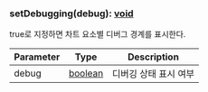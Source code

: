 ### setDebugging(debug): [void](https://developer.mozilla.org/en-US/docs/Web/JavaScript/Reference/Global_Objects/undefined)
true로 지정하면 차트 요소별 디버그 경계를 표시한다.



| Parameter | Type | Description |
| ----------- | ----------- | ----------- |
| debug | [boolean](https://developer.mozilla.org/en-US/docs/Web/JavaScript/Reference/Global_Objects/Boolean) | 디버깅 상태 표시 여부 |